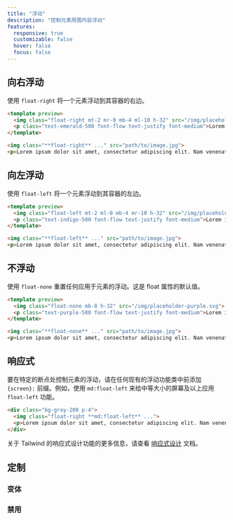 ```yaml
---
title: "浮动"
description: "控制元素周围内容浮动"
features:
  responsive: true
  customizable: false
  hover: false
  focus: false
---
```




## 向右浮动

<!-- Use `float-right` to float an element to the right of its container. -->
使用 `float-right` 将一个元素浮动到其容器的右边。

```html emerald
<template preview>
  <img class="float-right mt-2 mr-0 mb-4 ml-10 h-32" src="/img/placeholder-emerald.svg">
  <p class="text-emerald-500 font-flow text-justify font-medium">Lorem ipsum dolor sit amet, consectetur adipiscing elit. Nam venenatis et lorem sit amet vehicula. Etiam vel nibh nec nisi euismod mollis ultrices condimentum velit. Proin velit libero, interdum ac rhoncus sit amet, pellentesque ac turpis. Quisque ac luctus turpis, vel efficitur ante. Cras convallis risus vel vehicula dapibus. Donec eget neque fringilla, faucibus mi quis, porttitor magna. Cras pellentesque leo est, et luctus neque rutrum eu. Aliquam consequat velit sed sem posuere, vitae sollicitudin mi consequat. Mauris eget ipsum sed dui rutrum fringilla. Donec varius vehicula magna sit amet auctor. Ut congue vehicula lectus in blandit. Vivamus suscipit eleifend turpis, nec sodales sem vulputate a. Curabitur pulvinar libero viverra, efficitur odio eu, finibus justo. Etiam eu vehicula felis.</p>
</template>

<img class="**float-right** ..." src="path/to/image.jpg">
<p>Lorem ipsum dolor sit amet, consectetur adipiscing elit. Nam venenatis et lorem sit amet vehicula. Etiam vel nibh nec nisi euismod mollis ultrices condimentum velit. Proin velit libero, interdum ac rhoncus sit amet, pellentesque ac turpis. Quisque ac luctus turpis, vel efficitur ante. Cras convallis risus vel vehicula dapibus. Donec eget neque fringilla, faucibus mi quis, porttitor magna. Cras pellentesque leo est, et luctus neque rutrum eu. Aliquam consequat velit sed sem posuere, vitae sollicitudin mi consequat. Mauris eget ipsum sed dui rutrum fringilla. Donec varius vehicula magna sit amet auctor. Ut congue vehicula lectus in blandit. Vivamus suscipit eleifend turpis, nec sodales sem vulputate a. Curabitur pulvinar libero viverra, efficitur odio eu, finibus justo. Etiam eu vehicula felis.</p>
```

## 向左浮动

<!-- Use `float-left` to float an element to the left of its container. -->
使用 `float-left` 将一个元素浮动到其容器的左边。

```html indigo
<template preview>
  <img class="float-left mt-2 ml-0 mb-4 mr-10 h-32" src="/img/placeholder-indigo.svg">
  <p class="text-indigo-500 font-flow text-justify font-medium">Lorem ipsum dolor sit amet, consectetur adipiscing elit. Nam venenatis et lorem sit amet vehicula. Etiam vel nibh nec nisi euismod mollis ultrices condimentum velit. Proin velit libero, interdum ac rhoncus sit amet, pellentesque ac turpis. Quisque ac luctus turpis, vel efficitur ante. Cras convallis risus vel vehicula dapibus. Donec eget neque fringilla, faucibus mi quis, porttitor magna. Cras pellentesque leo est, et luctus neque rutrum eu. Aliquam consequat velit sed sem posuere, vitae sollicitudin mi consequat. Mauris eget ipsum sed dui rutrum fringilla. Donec varius vehicula magna sit amet auctor. Ut congue vehicula lectus in blandit. Vivamus suscipit eleifend turpis, nec sodales sem vulputate a. Curabitur pulvinar libero viverra, efficitur odio eu, finibus justo. Etiam eu vehicula felis.</p>
</template>

<img class="**float-left** ..." src="path/to/image.jpg">
<p>Lorem ipsum dolor sit amet, consectetur adipiscing elit. Nam venenatis et lorem sit amet vehicula. Etiam vel nibh nec nisi euismod mollis ultrices condimentum velit. Proin velit libero, interdum ac rhoncus sit amet, pellentesque ac turpis. Quisque ac luctus turpis, vel efficitur ante. Cras convallis risus vel vehicula dapibus. Donec eget neque fringilla, faucibus mi quis, porttitor magna. Cras pellentesque leo est, et luctus neque rutrum eu. Aliquam consequat velit sed sem posuere, vitae sollicitudin mi consequat. Mauris eget ipsum sed dui rutrum fringilla. Donec varius vehicula magna sit amet auctor. Ut congue vehicula lectus in blandit. Vivamus suscipit eleifend turpis, nec sodales sem vulputate a. Curabitur pulvinar libero viverra, efficitur odio eu, finibus justo. Etiam eu vehicula felis.</p>
```

## 不浮动

<!-- Use `float-none` to reset any floats that are applied to an element. This is the default value for the float property. -->
使用 `float-none` 重置任何应用于元素的浮动。这是 float 属性的默认值。

```html purple
<template preview>
  <img class="float-none mb-8 h-32" src="/img/placeholder-purple.svg">
  <p class="text-purple-500 font-flow text-justify font-medium">Lorem ipsum dolor sit amet, consectetur adipiscing elit. Nam venenatis et lorem sit amet vehicula. Etiam vel nibh nec nisi euismod mollis ultrices condimentum velit. Proin velit libero, interdum ac rhoncus sit amet, pellentesque ac turpis. Quisque ac luctus turpis, vel efficitur ante. Cras convallis risus vel vehicula dapibus. Donec eget neque fringilla, faucibus mi quis, porttitor magna. Cras pellentesque leo est, et luctus neque rutrum eu. Aliquam consequat velit sed sem posuere, vitae sollicitudin mi consequat. Mauris eget ipsum sed dui rutrum fringilla. Donec varius vehicula magna sit amet auctor. Ut congue vehicula lectus in blandit. Vivamus suscipit eleifend turpis, nec sodales sem vulputate a. Curabitur pulvinar libero viverra, efficitur odio eu, finibus justo. Etiam eu vehicula felis.</p>
</template>

<img class="**float-none** ..." src="path/to/image.jpg">
<p>Lorem ipsum dolor sit amet, consectetur adipiscing elit. Nam venenatis et lorem sit amet vehicula. Etiam vel nibh nec nisi euismod mollis ultrices condimentum velit. Proin velit libero, interdum ac rhoncus sit amet, pellentesque ac turpis. Quisque ac luctus turpis, vel efficitur ante. Cras convallis risus vel vehicula dapibus. Donec eget neque fringilla, faucibus mi quis, porttitor magna. Cras pellentesque leo est, et luctus neque rutrum eu. Aliquam consequat velit sed sem posuere, vitae sollicitudin mi consequat. Mauris eget ipsum sed dui rutrum fringilla. Donec varius vehicula magna sit amet auctor. Ut congue vehicula lectus in blandit. Vivamus suscipit eleifend turpis, nec sodales sem vulputate a. Curabitur pulvinar libero viverra, efficitur odio eu, finibus justo. Etiam eu vehicula felis.</p>
```

## 响应式

<!-- To control the float of an element at a specific breakpoint, add a `{screen}:` prefix to any existing float utility class. For example, use `md:float-left` to apply the `float-left` utility at only medium screen sizes and above. -->
要在特定的断点处控制元素的浮动，请在任何现有的浮动功能类中前添加 `{screen}:` 前缀。例如，使用 `md:float-left`  来给中等大小的屏幕及以上应用 `float-left` 功能。

```html
<div class="bg-gray-200 p-4">
  <img class="float-right **md:float-left** ...">
  <p>Lorem ipsum dolor sit amet, consectetur adipiscing elit. Nam venenatis et lorem sit amet vehicula. Etiam vel nibh nec nisi euismod mollis ultrices condimentum velit. Proin velit libero, interdum ac rhoncus sit amet, pellentesque ac turpis. Quisque ac luctus turpis, vel efficitur ante. Cras convallis risus vel vehicula dapibus. Donec eget neque fringilla, faucibus mi quis, porttitor magna. Cras pellentesque leo est, et luctus neque rutrum eu. Aliquam consequat velit sed sem posuere, vitae sollicitudin mi consequat. Mauris eget ipsum sed dui rutrum fringilla. Donec varius vehicula magna sit amet auctor. Ut congue vehicula lectus in blandit. Vivamus suscipit eleifend turpis, nec sodales sem vulputate a. Curabitur pulvinar libero viverra, efficitur odio eu, finibus justo. Etiam eu vehicula felis.</p>
</div>
```

<!-- For more information about Tailwind's responsive design features, check out the [Responsive Design](/docs/responsive-design) documentation. -->
关于 Tailwind 的响应式设计功能的更多信息，请查看 [响应式设计](/docs/responsive-design) 文档。

## 定制

### 变体

<Variants plugin="float" />

### 禁用

<Disabling plugin="float" />

